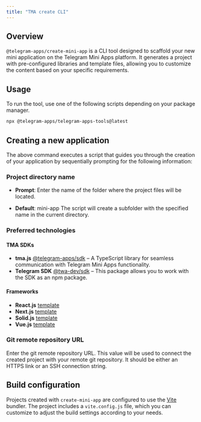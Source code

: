 ```yaml
---
title: "TMA create CLI"
---
```



## Overview

`@telegram-apps/create-mini-app` is a CLI tool designed to scaffold your new
mini application on the Telegram Mini Apps platform. It generates a project with pre-configured libraries and template files,
allowing you to customize the content based on your specific requirements.

## Usage

To run the tool, use one of the following scripts depending on your package manager.

```bash npm icon="npm"
npx @telegram-apps/telegram-apps-tools@latest
```

## Creating a new application

The above command executes a script that guides you through the creation of
your application by sequentially prompting for the following information:

### Project directory name

- **Prompt**: Enter the name of the folder where the project files will be located.

-	**Default**: mini-app
     The script will create a subfolder with the specified name in the current directory.

### Preferred technologies

#### TMA SDKs
- **tma.js** [@telegram-apps/sdk](https://www.npmjs.com/package/@telegram-apps/sdk)  – A TypeScript library for seamless communication with Telegram Mini Apps functionality.
- **Telegram SDK** [@twa-dev/sdk](https://www.npmjs.com/package/@twa-dev/sdk) – This package allows you to work with the SDK as an npm package.

#### Frameworks
 - **React.js** [template](https://github.com/Telegram-Mini-Apps/reactjs-template)
 - **Next.js** [template](https://github.com/Telegram-Mini-Apps/nextjs-template)
 - **Solid.js** [template](https://github.com/Telegram-Mini-Apps/solidjs-js-template)
 - **Vue.js** [template](https://github.com/Telegram-Mini-Apps/vuejs-template)

### Git remote repository URL

Enter the git remote repository URL. This value will be used to connect the created project with your
remote git repository. It should be either an HTTPS link or an SSH connection string.

## Build configuration

Projects created with `create-mini-app` are configured to use the [Vite](https://vite.dev/) bundler. The project includes a `vite.config.js` file,
which you can customize to adjust the build settings according to your needs.
